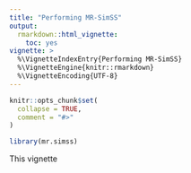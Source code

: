 ```yaml
---
title: "Performing MR-SimSS"
output: 
  rmarkdown::html_vignette:
    toc: yes
vignette: >
  %\VignetteIndexEntry{Performing MR-SimSS}
  %\VignetteEngine{knitr::rmarkdown}
  %\VignetteEncoding{UTF-8}
---
```


```r
knitr::opts_chunk$set(
  collapse = TRUE,
  comment = "#>"
)
```

```r
library(mr.simss)
```


This vignette
